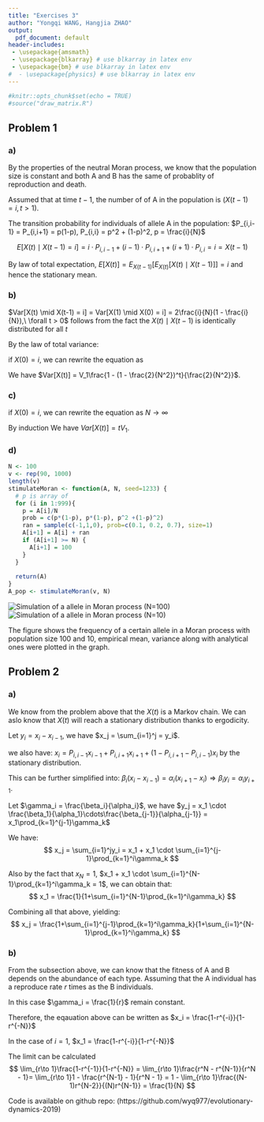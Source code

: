 ```yaml
---
title: "Exercises 3"
author: "Yongqi WANG, Hangjia ZHAO"
output:
  pdf_document: default
header-includes:
 - \usepackage{amsmath}
 - \usepackage{blkarray} # use blkarray in latex env
 - \usepackage{bm} # use blkarray in latex env
#  - \usepackage{physics} # use blkarray in latex env
---
```


```r
#knitr::opts_chunk$set(echo = TRUE)
#source("draw_matrix.R")
```

## Problem 1

### a)

By the properties of the neutral Moran process, we know that the population size is constant and both A and B has the same of probablity of reproduction and death.

Assumed that at time $t-1$, the number of of A in the population is ($X(t-1) = i, t > 1$).

The transition probability for individuals of allele A in the population: $P_{i,i-1} = P_{i,i+1} = p(1-p), P_{i,i} = p^2 + (1-p)^2, p = \frac{i}{N}$

$$
E[X(t) \mid X(t-1)=i] = i \cdot P_{i,i-1} + (i-1) \cdot P_{i,i+1} + (i+1) \cdot P_{i,i} = i = X(t-1)
$$

By law of total expectation, $E[X(t)] = E_{X(t-1)}[E_{X(t)}[X(t) \mid X(t-1)]] = i$ and hence the stationary mean.

### b)

\begin{align*}
V_1 
&= Var[X(1) \mid X(0) = i] \\
&= E[X(1)^2 \mid X(0) = i] - (E[X(1) \mid X(0) = i])^2 \\
&= i^2 \cdot P_{i,i} + (i-1)^2 \cdot P_{i,i-1} + (i+1)^2 \cdot P_{i,i+1} - i^2 \\
&= -2\cdot\frac{i}{N}(1 - \frac{i}{N}) \cdot i^2 + ((i+1)^2 + (i-1)^2) \cdot \frac{i}{N}(1 - \frac{i}{N}) \\
&= 2\frac{i}{N}(1 - \frac{i}{N})
\end{align*}

$Var[X(t) \mid X(t-1) = i] = Var[X(1) \mid X(0) = i] = 2\frac{i}{N}(1 - \frac{i}{N}),\ \forall t > 0$ follows from the fact the $X(t) \mid X(t-1)$ is identically distributed for all $t$

By the law of total variance:
\begin{align*}
Var[X(t)]
&= E_{X(t-1)}[Var_{X(t)}[X(t)\mid X(t-1)]] + Var_{X(t-1)}[E_{X(t)}[X(t)\mid X(t-1)]] \\
&= E_{X(t-1)}[2\frac{X(t-1)}{N}(1 - \frac{X(t-1)}{N})] + Var[X(t-1)] \\
&= 2\frac{E_{X(t-1)}[X(t-1)]}{N}(1 - \frac{E_{X(t-1)}[X(t-1)]}{N}) - \frac{2}{N^2}Var[X(t-1)] + Var[X(t-1)] 
\quad E[A^2] = Var[A] + (E[A])^2\\
&= 2\frac{E_{X(t-1)}[X(t-1)]}{N}(1 - \frac{E_{X(t-1)}[X(t-1)]}{N}) + (1-\frac{2}{N^2})Var[X(t-1)] \\
&= V_1 + (1-\frac{2}{N^2})Var[X(t-1)] 
\end{align*}

if $X(0) = i$, we can rewrite the equation as 
\begin{align*}
Var[X(t)] - \frac{V_1}{\frac{2}{N^2}} 
&= (1 - \frac{2}{N^2})(Var[X(t-1)] - \frac{V_1}{\frac{2}{N^2}}) \\
&= (1 - \frac{2}{N^2})^{t-1}(V_1 - \frac{V_1}{\frac{2}{N^2}})
\end{align*}

We have $Var[X(t)] = V_1\frac{1 - (1 - \frac{2}{N^2})^t}{\frac{2}{N^2}}$.

### c)

if $X(0) = i$, we can rewrite the equation as $N \to \infty$
\begin{align*}
\lim_{N\to \infty} Var[X(t)] 
&= \lim_{N\to \infty} V_1 + (1-\frac{2}{N^2})Var[X(t-1)] \\
&= V_1 + Var[X(t-1)]
\end{align*}

By induction We have $Var[X(t)] = tV_1$.


### d)

```r
N <- 100
v <- rep(90, 1000)
length(v)
stimulateMoran <- function(A, N, seed=1233) {
  # p is array of 
  for (i in 1:999){
    p = A[i]/N
    prob = c(p*(1-p), p*(1-p), p^2 +(1-p)^2)
    ran = sample(c(-1,1,0), prob=c(0.1, 0.2, 0.7), size=1)
    A[i+1] = A[i] + ran
    if (A[i+1] >= N) {
      A[i+1] = 100
    }
  }
  
  return(A)
}
A_pop <- stimulateMoran(v, N)
```

![Simulation of a allele in Moran process (N=100)](1d-100.png)
![Simulation of a allele in Moran process (N=10)](1d-10.png)

The figure shows the frequency of a certain allele in a Moran process with population size $100$ and $10$, empirical mean, variance along with analytical ones were plotted in the graph.

## Problem 2

### a)

We know from the problem above that the $X(t)$ is a Markov chain. We can aslo know that $X(t)$ will reach a stationary distribution thanks to ergodicity.

Let $y_i = x_i - x_{i-1}$, we have $x_j = \sum_{i=1}^j = y_i$.

we also have: $x_i = P_{i,i-1}x_{i-1} + P_{i,i+1}x_{i+1} + (1-P_{i,i+1} - P_{i,i-1})x_i$ by the stationary distribution.

This can be further simplified into: $\beta_i(x_i - x_{i-1}) = \alpha_i(x_{i+1} - x_i) \Rightarrow \beta_i y_i = \alpha_i y_{i+1}$.

Let $\gamma_i = \frac{\beta_i}{\alpha_i}$, we have $y_j = x_1 \cdot \frac{\beta_1}{\alpha_1}\cdots\frac{\beta_{j-1}}{\alpha_{j-1}} = x_1\prod_{k=1}^{j-1}\gamma_k$

We have:
$$
x_j = \sum_{i=1}^jy_i = x_1 + x_1 \cdot \sum_{i=1}^{j-1}\prod_{k=1}^i\gamma_k
$$

Also by the fact that $x_N = 1$, $x_1 + x_1 \cdot \sum_{i=1}^{N-1}\prod_{k=1}^i\gamma_k = 1$, we can obtain that:
$$
x_1 = \frac{1}{1+\sum_{i=1}^{N-1}\prod_{k=1}^i\gamma_k}
$$

Combining all that above, yielding:
$$
x_j = \frac{1+\sum_{i=1}^{j-1}\prod_{k=1}^i\gamma_k}{1+\sum_{i=1}^{N-1}\prod_{k=1}^i\gamma_k}
$$

### b)

From the subsection above, we can know that the fitness of A and B depends on the abundance of each type. Assuming that the A individual has a reproduce rate $r$ times as the B individuals.

In this case $\gamma_i = \frac{1}{r}$ remain constant.

Therefore, the eqauation above can be written as $x_i = \frac{1-r^{-i}}{1-r^{-N}}$

In the case of $i=1$, $x_1 = \frac{1-r^{-i}}{1-r^{-N}}$

The limit can be calculated
$$
\lim_{r\to 1}\frac{1-r^{-1}}{1-r^{-N}} = \lim_{r\to 1}\frac{r^N - r^{N-1}}{r^N - 1}= \lim_{r\to 1}1 - \frac{r^{N-1} - 1}{r^N - 1} = 1 - \lim_{r\to 1}\frac{(N-1)r^{N-2}}{(N)r^{N-1}} = \frac{1}{N}
$$


Code is available on github repo:
(https://github.com/wyq977/evolutionary-dynamics-2019)
